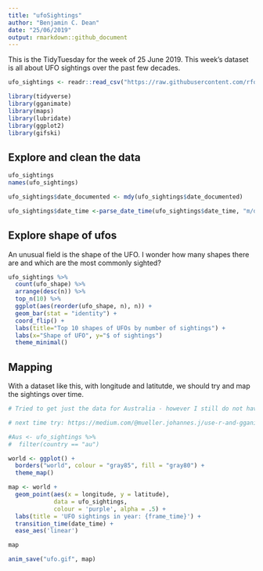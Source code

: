 ```yaml
---
title: "ufoSightings"
author: "Benjamin C. Dean"
date: "25/06/2019"
output: rmarkdown::github_document
---
```


This is the TidyTuesday for the week of 25 June 2019. This week's dataset is all about UFO sightings over the past few decades. 

```r
ufo_sightings <- readr::read_csv("https://raw.githubusercontent.com/rfordatascience/tidytuesday/master/data/2019/2019-06-25/ufo_sightings.csv")

library(tidyverse)
library(gganimate)
library(maps)
library(lubridate)
library(ggplot2)
library(gifski)
```

## Explore and clean the data

```r
ufo_sightings
names(ufo_sightings)

ufo_sightings$date_documented <- mdy(ufo_sightings$date_documented)

ufo_sightings$date_time <-parse_date_time(ufo_sightings$date_time, "m/d/y HM")

```

## Explore shape of ufos
An unusual field is the shape of the UFO. I wonder how many shapes there are and which are the most commonly sighted? 

```r

ufo_sightings %>%
  count(ufo_shape) %>%
  arrange(desc(n)) %>%
  top_n(10) %>%
  ggplot(aes(reorder(ufo_shape, n), n)) +
  geom_bar(stat = "identity") +
  coord_flip() +
  labs(title="Top 10 shapes of UFOs by number of sightings") +
  labs(x="Shape of UFO", y="$ of sightings")
  theme_minimal() 

```

## Mapping
With a dataset like this, with longitude and latitutde, we should try and map the sightings over time.

```r
# Tried to get just the data for Australia - however I still do not have a means by which to map them just on a map of Australia

# next time try: https://medium.com/@mueller.johannes.j/use-r-and-gganimate-to-make-an-animated-map-of-european-students-and-their-year-abroad-517ad75dca06

#Aus <- ufo_sightings %>%
#  filter(country == "au") 

world <- ggplot() +
  borders("world", colour = "gray85", fill = "gray80") +
  theme_map() 

map <- world +
  geom_point(aes(x = longitude, y = latitude),
             data = ufo_sightings, 
             colour = 'purple', alpha = .5) +
  labs(title = 'UFO sightings in year: {frame_time}') +
  transition_time(date_time) +
  ease_aes('linear')

map

anim_save("ufo.gif", map)
```
